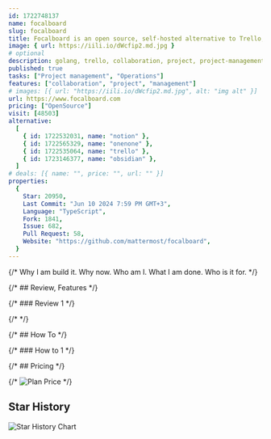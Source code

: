 ```yaml
---
id: 1722748137
name: focalboard
slug: focalboard
title: Focalboard is an open source, self-hosted alternative to Trello, Notion, and Asana.
image: { url: https://iili.io/dWcfip2.md.jpg }
# optional
description: golang, trello, collaboration, project, project-management, asana, hacktoberfest, notion, kanban-board, goal-tracking,  ,
published: true
tasks: ["Project management", "Operations"]
features: ["collaboration", "project", "management"]
# images: [{ url: "https://iili.io/dWcfip2.md.jpg", alt: "img alt" }]
url: https://www.focalboard.com
pricing: ["OpenSource"]
visit: [48503]
alternative:
  [
    { id: 1722532031, name: "notion" },
    { id: 1722565329, name: "onenone" },
    { id: 1722535064, name: "trello" },
    { id: 1723146377, name: "obsidian" },
  ]
# deals: [{ name: "", price: "", url: "" }]
properties:
  {
    Star: 20950,
    Last Commit: "Jun 10 2024 7:59 PM GMT+3",
    Language: "TypeScript",
    Fork: 1841,
    Issue: 682,
    Pull Request: 58,
    Website: "https://github.com/mattermost/focalboard",
  }
---
```


{/* Why I am build it. Why now. Who am I. What I am done. Who is it for. */}

{/* ## Review, Features */}

{/* ### Review 1 */}

{/* <DetailYoutube videoId="" startTime={0} /> */}

{/* ## How To */}

{/* ### How to 1 */}

{/* ## Pricing */}

{/* <Img src="" alt="Plan Price" /> */}

## Star History

![Star History Chart](https://api.star-history.com/svg?repos=mattermost/focalboard)
